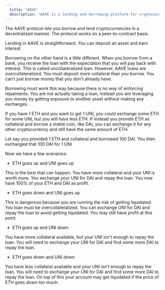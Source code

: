 ```yaml
---
  title: "AAVE"
  description: "AAVE is a lending and borrowing platform for cryptocurrencies."
---
```


The AAVE protocol lets you borrow and lend cryptocurrencies in a decentralized manner. The protocol works on a peer-to-contract basis. 

Lending in AAVE is straightforward. You can deposit an asset and earn interest.

Borrowing on the other hand is a little different. When you borrow from a bank, you receive the loan with the expectation that you will pay back with interest. This is called uncollateralized loan. However, AAVE loans are overcollateralized. You must deposit more collateral than you borrow. You can't just borrow money that you don't already have.

Borrowing must work this way because there is no way of enforcing repaiments. You are not actually taking a loan, instead you are leveraging you money by getting exposure to another asset without making any exchanges.

If you have 1 ETH and you want to get 1 UNI, you could exchange some ETH for some UNI, but you will have less ETH. If instead you provide ETH as collateral and borrow a stable coin, like DAI, you can exchange it for any other cryptocurrency and still have the same amount of ETH.

Let say you provided 1 ETH and collateral and borrowed 100 DAI. You then exchanged that 100 DAI for 1 UNI

Now we have a few scenarios:

- ETH goes up and UNI goes up

This is the best that can happen. You have more collateral and your UNI is worth more. You exchange your UNI for DAI and repay the loan. You now have 100% of your ETH and DAI as profit.

- ETH goes down and UNI goes up

This is dangerous because you are running the risk of getting liquidated. You loan must be overcollateralized. You can exchange UNI for DAI and repay the loan to avoid getting liquidated. You may still have profit at this point.

- ETH goes up and UNI down

You have more collateral available, but your UNI isn't enough to repay the loan. You will need to exchange your UNI for DAI and find some more DAI to repay the loan. 

- ETH goes down and UNI down

You have less collateral available and your UNI isn't enough to repay the loan. You will need to exchange your UNI for DAI and find some more DAI to repay the loan. On top of this your account may get liquidated if the price of ETH goes down too much.